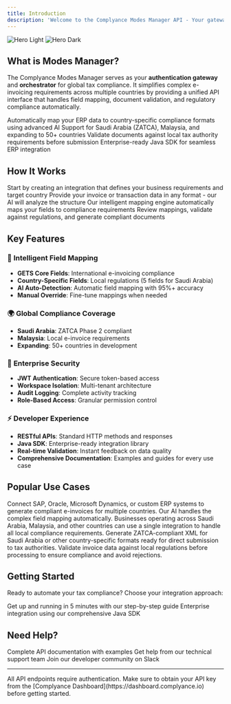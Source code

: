 ```yaml
---
title: Introduction
description: 'Welcome to the Complyance Modes Manager API - Your gateway to global tax compliance automation'
---
```


<img
  className="block dark:hidden"
  src="/images/hero-light.svg"
  alt="Hero Light"
/>
<img
  className="hidden dark:block"
  src="/images/hero-dark.svg"
  alt="Hero Dark"
/>

## What is Modes Manager?

The Complyance Modes Manager serves as your **authentication gateway** and **orchestrator** for global tax compliance. It simplifies complex e-invoicing requirements across multiple countries by providing a unified API interface that handles field mapping, document validation, and regulatory compliance automatically.

<CardGroup cols={2}>
  <Card
    title="AI-Powered Mapping"
    icon="brain"
    href="/concepts/field-mapping"
  >
    Automatically map your ERP data to country-specific compliance formats using advanced AI
  </Card>
  <Card
    title="Multi-Country Support"
    icon="globe"
    href="/concepts/document-types"
  >
    Support for Saudi Arabia (ZATCA), Malaysia, and expanding to 50+ countries
  </Card>
  <Card
    title="Real-time Validation"
    icon="shield-check"
    href="/api-reference/integrations/validate"
  >
    Validate documents against local tax authority requirements before submission
  </Card>
  <Card
    title="Java SDK Ready"
    icon="code"
    href="/sdk/installation"
  >
    Enterprise-ready Java SDK for seamless ERP integration
  </Card>
</CardGroup>

## How It Works

<Steps>
  <Step title="Create Integration">
    Start by creating an integration that defines your business requirements and target country
  </Step>
  <Step title="Upload Your Data">
    Provide your invoice or transaction data in any format - our AI will analyze the structure
  </Step>
  <Step title="AI Field Mapping">
    Our intelligent mapping engine automatically maps your fields to compliance requirements
  </Step>
  <Step title="Validate & Submit">
    Review mappings, validate against regulations, and generate compliant documents
  </Step>
</Steps>

## Key Features

### 🤖 **Intelligent Field Mapping**
- **GETS Core Fields**: International e-invoicing compliance
- **Country-Specific Fields**: Local regulations (5 fields for Saudi Arabia)
- **AI Auto-Detection**: Automatic field mapping with 95%+ accuracy
- **Manual Override**: Fine-tune mappings when needed

### 🌍 **Global Compliance Coverage**
- **Saudi Arabia**: ZATCA Phase 2 compliant
- **Malaysia**: Local e-invoice requirements
- **Expanding**: 50+ countries in development

### 🔐 **Enterprise Security**
- **JWT Authentication**: Secure token-based access
- **Workspace Isolation**: Multi-tenant architecture
- **Audit Logging**: Complete activity tracking
- **Role-Based Access**: Granular permission control

### ⚡ **Developer Experience**
- **RESTful APIs**: Standard HTTP methods and responses
- **Java SDK**: Enterprise-ready integration library
- **Real-time Validation**: Instant feedback on data quality
- **Comprehensive Documentation**: Examples and guides for every use case

## Popular Use Cases

<AccordionGroup>
  <Accordion title="ERP System Integration">
    Connect SAP, Oracle, Microsoft Dynamics, or custom ERP systems to generate compliant e-invoices for multiple countries. Our AI handles the complex field mapping automatically.
  </Accordion>

  <Accordion title="Multi-Country E-Invoicing">
    Businesses operating across Saudi Arabia, Malaysia, and other countries can use a single integration to handle all local compliance requirements.
  </Accordion>

  <Accordion title="Tax Authority Submission">
    Generate ZATCA-compliant XML for Saudi Arabia or other country-specific formats ready for direct submission to tax authorities.
  </Accordion>

  <Accordion title="Document Validation">
    Validate invoice data against local regulations before processing to ensure compliance and avoid rejections.
  </Accordion>
</AccordionGroup>

## Getting Started

Ready to automate your tax compliance? Choose your integration approach:

<CardGroup cols={2}>
  <Card
    title="Quick Start Guide"
    icon="rocket"
    href="/quickstart"
  >
    Get up and running in 5 minutes with our step-by-step guide
  </Card>
  <Card
    title="Java SDK Integration"
    icon="coffee"
    href="/sdk/installation"
  >
    Enterprise integration using our comprehensive Java SDK
  </Card>
</CardGroup>

## Need Help?

<CardGroup cols={3}>
  <Card
    title="API Reference"
    icon="book"
    href="/api-reference"
  >
    Complete API documentation with examples
  </Card>
  <Card
    title="Support"
    icon="life-ring"
    href="mailto:support@complyance.io"
  >
    Get help from our technical support team
  </Card>
  <Card
    title="Community"
    icon="users"
    href="https://slack.complyance.io"
  >
    Join our developer community on Slack
  </Card>
</CardGroup>

---

<Note>
All API endpoints require authentication. Make sure to obtain your API key from the [Complyance Dashboard](https://dashboard.complyance.io) before getting started.
</Note> 